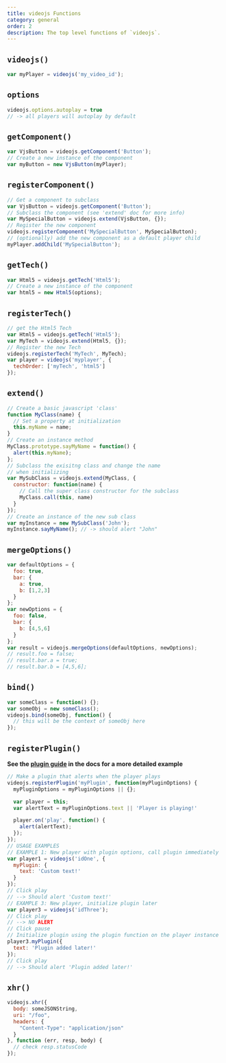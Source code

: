 ```yaml
---
title: videojs Functions
category: general
order: 2
description: The top level functions of `videojs`.
---
```


## `videojs()`

```js
var myPlayer = videojs('my_video_id');
```

## `options`

```js
videojs.options.autoplay = true
// -> all players will autoplay by default
```

## `getComponent()`

```js
var VjsButton = videojs.getComponent('Button');
// Create a new instance of the component
var myButton = new VjsButton(myPlayer);
```

## `registerComponent()`

```js
// Get a component to subclass
var VjsButton = videojs.getComponent('Button');
// Subclass the component (see 'extend' doc for more info)
var MySpecialButton = videojs.extend(VjsButton, {});
// Register the new component
videojs.registerComponent('MySpecialButton', MySpecialButton);
// (optionally) add the new component as a default player child
myPlayer.addChild('MySpecialButton');
```

## `getTech()`

```js
var Html5 = videojs.getTech('Html5');
// Create a new instance of the component
var html5 = new Html5(options);
```

## `registerTech()`

```js
// get the Html5 Tech
var Html5 = videojs.getTech('Html5');
var MyTech = videojs.extend(Html5, {});
// Register the new Tech
videojs.registerTech('MyTech', MyTech);
var player = videojs('myplayer', {
  techOrder: ['myTech', 'html5']
});
```

## `extend()`

```js
// Create a basic javascript 'class'
function MyClass(name) {
  // Set a property at initialization
  this.myName = name;
}
// Create an instance method
MyClass.prototype.sayMyName = function() {
  alert(this.myName);
};
// Subclass the exisitng class and change the name
// when initializing
var MySubClass = videojs.extend(MyClass, {
  constructor: function(name) {
    // Call the super class constructor for the subclass
    MyClass.call(this, name)
  }
});
// Create an instance of the new sub class
var myInstance = new MySubClass('John');
myInstance.sayMyName(); // -> should alert "John"
```

## `mergeOptions()`

```js
var defaultOptions = {
  foo: true,
  bar: {
    a: true,
    b: [1,2,3]
  }
};
var newOptions = {
  foo: false,
  bar: {
    b: [4,5,6]
  }
};
var result = videojs.mergeOptions(defaultOptions, newOptions);
// result.foo = false;
// result.bar.a = true;
// result.bar.b = [4,5,6];
```

## `bind()`

```js
var someClass = function() {};
var someObj = new someClass();
videojs.bind(someObj, function() {
  // this will be the context of someObj here
});
```

## `registerPlugin()`

**See the [plugin guide](/guides/plugins) in the docs for a more detailed example**

```js
// Make a plugin that alerts when the player plays
videojs.registerPlugin('myPlugin', function(myPluginOptions) {
  myPluginOptions = myPluginOptions || {};

  var player = this;
  var alertText = myPluginOptions.text || 'Player is playing!'

  player.on('play', function() {
    alert(alertText);
  });
});
// USAGE EXAMPLES
// EXAMPLE 1: New player with plugin options, call plugin immediately
var player1 = videojs('idOne', {
  myPlugin: {
    text: 'Custom text!'
  }
});
// Click play
// --> Should alert 'Custom text!'
// EXAMPLE 3: New player, initialize plugin later
var player3 = videojs('idThree');
// Click play
// --> NO ALERT
// Click pause
// Initialize plugin using the plugin function on the player instance
player3.myPlugin({
  text: 'Plugin added later!'
});
// Click play
// --> Should alert 'Plugin added later!'
```

## `xhr()`

```js
videojs.xhr({
  body: someJSONString,
  uri: "/foo",
  headers: {
    "Content-Type": "application/json"
  }
}, function (err, resp, body) {
  // check resp.statusCode
});
```
